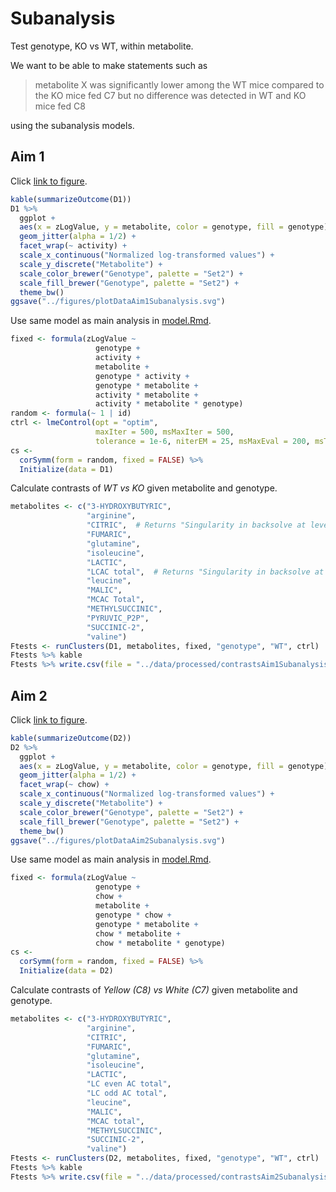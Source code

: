 # Subanalysis

Test genotype, KO vs WT, within metabolite.

We want to be able to make statements such as

> metabolite X was significantly lower among the WT mice compared to the KO
> mice fed C7 but no difference was detected in WT and KO mice fed C8

using the subanalysis models.


## Aim 1

Click [link to figure](../figures/plotDataAim1Subanalysis.svg).

```r
kable(summarizeOutcome(D1))
D1 %>%
  ggplot +
  aes(x = zLogValue, y = metabolite, color = genotype, fill = genotype) +
  geom_jitter(alpha = 1/2) +
  facet_wrap(~ activity) +
  scale_x_continuous("Normalized log-transformed values") +
  scale_y_discrete("Metabolite") +
  scale_color_brewer("Genotype", palette = "Set2") +
  scale_fill_brewer("Genotype", palette = "Set2") +
  theme_bw()
ggsave("../figures/plotDataAim1Subanalysis.svg")
```

Use same model as main analysis in [model.Rmd](model.Rmd).

```r
fixed <- formula(zLogValue ~
                   genotype +
                   activity +
                   metabolite +
                   genotype * activity +
                   genotype * metabolite +
                   activity * metabolite +
                   activity * metabolite * genotype)
random <- formula(~ 1 | id)
ctrl <- lmeControl(opt = "optim",
                   maxIter = 500, msMaxIter = 500,
                   tolerance = 1e-6, niterEM = 25, msMaxEval = 200, msTol = 1e-7)
cs <-
  corSymm(form = random, fixed = FALSE) %>%
  Initialize(data = D1)
```

Calculate contrasts of *WT vs KO* given metabolite and genotype.

```r
metabolites <- c("3-HYDROXYBUTYRIC",
                 "arginine",
                 "CITRIC",  # Returns "Singularity in backsolve at level 0, block 1" error
                 "FUMARIC",
                 "glutamine",
                 "isoleucine",
                 "LACTIC",
                 "LCAC total",  # Returns "Singularity in backsolve at level 0, block 1" error
                 "leucine",
                 "MALIC",
                 "MCAC Total",
                 "METHYLSUCCINIC",
                 "PYRUVIC_P2P",
                 "SUCCINIC-2",
                 "valine")
Ftests <- runClusters(D1, metabolites, fixed, "genotype", "WT", ctrl)
Ftests %>% kable
Ftests %>% write.csv(file = "../data/processed/contrastsAim1Subanalysis.csv", row.names = FALSE)
```


## Aim 2

Click [link to figure](../figures/plotDataAim2Subanalysis.svg).

```r
kable(summarizeOutcome(D2))
D2 %>%
  ggplot +
  aes(x = zLogValue, y = metabolite, color = genotype, fill = genotype) +
  geom_jitter(alpha = 1/2) +
  facet_wrap(~ chow) +
  scale_x_continuous("Normalized log-transformed values") +
  scale_y_discrete("Metabolite") +
  scale_color_brewer("Genotype", palette = "Set2") +
  scale_fill_brewer("Genotype", palette = "Set2") +
  theme_bw()
ggsave("../figures/plotDataAim2Subanalysis.svg")
```

Use same model as main analysis in [model.Rmd](model.Rmd).

```r
fixed <- formula(zLogValue ~
                   genotype +
                   chow +
                   metabolite +
                   genotype * chow +
                   genotype * metabolite +
                   chow * metabolite +
                   chow * metabolite * genotype)
cs <-
  corSymm(form = random, fixed = FALSE) %>%
  Initialize(data = D2)
```

Calculate contrasts of *Yellow (C8) vs White (C7)* given metabolite and genotype.

```r
metabolites <- c("3-HYDROXYBUTYRIC",
                 "arginine",
                 "CITRIC",
                 "FUMARIC",
                 "glutamine",
                 "isoleucine",
                 "LACTIC",
                 "LC even AC total",
                 "LC odd AC total",
                 "leucine",
                 "MALIC",
                 "MCAC total",
                 "METHYLSUCCINIC",
                 "SUCCINIC-2",
                 "valine")
Ftests <- runClusters(D2, metabolites, fixed, "genotype", "WT", ctrl)
Ftests %>% kable
Ftests %>% write.csv(file = "../data/processed/contrastsAim2Subanalysis.csv", row.names = FALSE)
```

